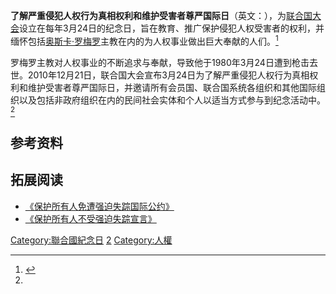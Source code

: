 {{Distinguish|国际人权日}}
{{refimprove|time=2017-03-25T02:26:43+00:00}}
'''了解严重侵犯人权行为真相权利和维护受害者尊严国际日'''（英文：{{lang|en|International Day for the Right to the Truth Concerning Gross Human Rights Violations and for the Dignity of Victims}}），为[[联合国大会|联合国大会]]设立在每年3月24日的纪念日，旨在教育、推广保护侵犯人权受害者的权利，并缅怀包括[[奥斯卡·罗梅罗|奥斯卡·罗梅罗]]主教在内的为人权事业做出巨大奉献的人们。<ref name="un-index">{{cite web|title=了解严重侵犯人权行为真相权利和维护受害者尊严国际日|url=http://www.un.org/zh/events/righttotruthday/index.shtml|website=www.un.org|accessdate=2017年3月24日|language=zh-cn|archive-date=2019年9月17日|archive-url=https://web.archive.org/web/20190917235949/https://www.un.org/zh/events/righttotruthday/index.shtml|dead-url=no}}</ref>

罗梅罗主教对人权事业的不断追求与奉献，导致他于1980年3月24日遭到枪击去世。2010年12月21日，联合国大会宣布3月24日为了解严重侵犯人权行为真相权利和维护受害者尊严国际日，并邀请所有会员国、联合国系统各组织和其他国际组织以及包括非政府组织在内的民间社会实体和个人以适当方式参与到纪念活动中。<ref name="un-index" />

==参考资料==
{{reflist}}

==拓展阅读==
* [https://treaties.un.org/doc/source/RecentTexts/IV_16_chinese.pdf 《保护所有人免遭强迫失踪国际公约》] {{Wayback|url=https://treaties.un.org/doc/source/RecentTexts/IV_16_chinese.pdf |date=20160331015053 }}
* [http://www.un.org/zh/documents/view_doc.asp?symbol=A/RES/47/133 《保护所有人不受强迫失踪宣言》] {{Wayback|url=http://www.un.org/zh/documents/view_doc.asp?symbol=A%2FRES%2F47%2F133 |date=20201203214218 }}

[[Category:聯合國紀念日|Category:聯合國紀念日]]
[[Category:3月節日|2]]
[[Category:人權|Category:人權]]